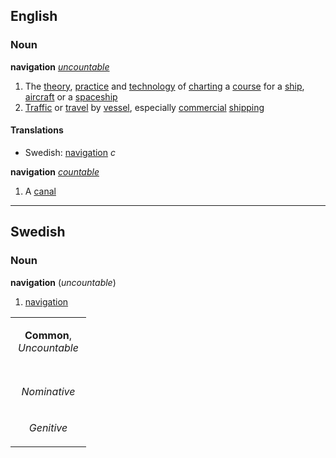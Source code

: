 ==English==
===Noun===
'''navigation''' ''[[uncountable]]''
{{wikipedia}}
#The [[theory]], [[practice]] and [[technology]] of [[chart]]ing a [[course]] for a [[ship]], [[aircraft]] or a [[spaceship]]
#[[Traffic]] or [[travel]] by [[vessel]], especially [[commercial]] [[shipping]]

====Translations====
*Swedish: [[navigation#Swedish|navigation]] ''c''

'''navigation''' ''[[countable]]''
#A [[canal]]


----
==Swedish==
===Noun===
'''navigation''' (''uncountable'')

#[[navigation#English|navigation]]

{| border=1 cellspacing=0
| bgcolor="#FFFFF0" colspan=5 align=center | '''Common''', ''Uncountable''
|-
|- bgcolor="#FFFFF0" align=center
| width=105 |
| width=105 | ''Indefinite'' 
| width=105 | ''Definite'' 
|- align=center
| width=105 bgcolor="#FFFFF0" | ''Nominative'' 
| [[navigation]]
| [[navigationen]]
|- align=center
| width=105 bgcolor="#FFFFF0" | ''Genitive'' 
| [[navigations]]
| [[navigationens]]
|}
